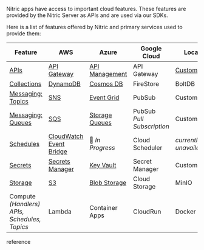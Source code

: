 Nitric apps have access to important cloud features. These features are provided by the Nitric Server as APIs and are used via our SDKs.

Here is a list of features offered by Nitric and primary services used to provide them:

| **Feature**                                        | **AWS**                                              | **Azure**                                  | **Google Cloud**               | **Local**                                               |
| -------------------------------------------------- | ---------------------------------------------------- | ------------------------------------------ | ------------------------------ | ------------------------------------------------------- |
| [APIs](./reference/api/api)                        | [API Gateway](./reference/aws/apis)                  | [API Management](./reference/azure/apis)   | API Gateway                    | [Custom](https://github.com/nitrictech/dev-api-gateway) |
| [Collections](./reference/collection/collection)   | [DynamoDB](./reference/aws/collections)              | [Cosmos DB](./reference/azure/collections) | FireStore                      | BoltDB                                                  |
| [Messaging: Topics](./reference/topic/topic)       | [SNS](./reference/aws/topics)                        | [Event Grid](./reference/azure/topics)     | PubSub                         | Custom                                                  |
| [Messaging: Queues](./reference/queues/queue)      | [SQS](./reference/aws/queues)                        | [Storage Queues](./reference/azure/queues) | PubSub<br/>_Pull Subscription_ | Custom                                                  |
| [Schedules](./reference/schedule/schedule)         | [CloudWatch Event Bridge](./reference/aws/schedules) | 🚧 _In Progress_                           | Cloud Scheduler                | _currently unavailable_                                 |
| [Secrets](./reference/secrets/secret)              | [Secrets Manager](./reference/aws/secrets)           | [Key Vault](./reference/azure/secrets)     | Secret Manager                 | Custom                                                  |
| [Storage](./reference/storage/bucket)              | [S3](./reference/aws/storage)                        | [Blob Storage](./reference/azure/storage)  | Cloud Storage                  | MinIO                                                   |
| Compute _(Handlers)_<br/>_APIs, Schedules, Topics_ | Lambda                                               | Container Apps                             | CloudRun                       | Docker                                                  |

reference
